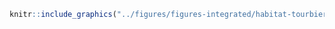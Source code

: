 <!-- #### Habitats - Tourbière {-} -->


<!-- -------------------------------------------------- -->

```r
knitr::include_graphics("../figures/figures-integrated/habitat-tourbiere.png")
```

<br>
